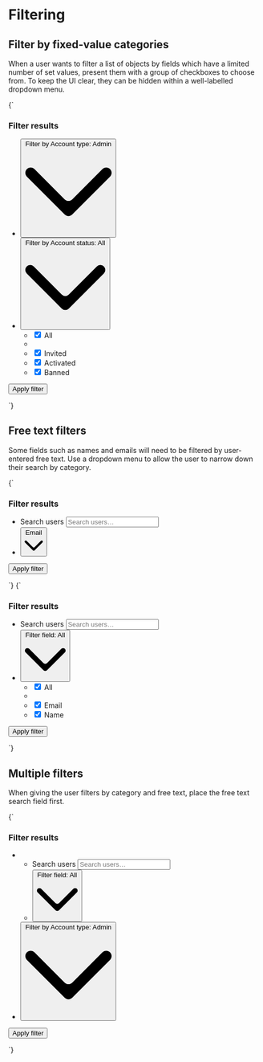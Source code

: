 
<Meta title="UI/Data/Filtering" />

# Filtering

## Filter by fixed-value categories

When a user wants to filter a list of objects by fields which have a limited number of set values, present them with a group of checkboxes to choose from. To keep the UI clear, they can be hidden within a well-labelled dropdown menu.

<Canvas>
  <Story name="Filter by preset values">
    {`
      <div style="min-height: 15rem;">
        <form action="" method="POST" class="u-flex u-items-center" role="search">
          <h3 class="u-sr-only">Filter results</h3>
          <ul class="a-list-reset u-flex">
            <li class="u-relative u-margin-xs--right">
              <button type="button" class="a-button a-button--ui" title="Filter by category" aria-controls="dropdown-1" aria-expanded="false">
                <span class="u-sr-only">Filter by</span>
                <span class="a-button__label">Account type: Admin</span>
                <svg class="a-button__icon a-icon a-icon--m" xmlns="http://www.w3.org/2000/svg" viewBox="0 0 100 100">
                  <path d="M2.78,32.83a6.07,6.07,0,0,1,8.58-8.59L45.71,58.59a6.07,6.07,0,0,0,8.58,0L88.64,24.24a6.07,6.07,0,1,1,8.58,8.59L54.29,75.76a6.07,6.07,0,0,1-8.58,0Z" fill-rule="evenodd"/>
                </svg>
              </button>
            </li>
            <li class="u-relative">
              <button type="button" class="a-button a-button--ui u-margin-m--right" title="Add filter" aria-controls="dropdown-1" aria-expanded="true">
                <span class="u-sr-only">Filter by</span>
                <span class="a-button__label">Account status: All</span>
                <svg class="a-button__icon a-icon a-icon--m" xmlns="http://www.w3.org/2000/svg" viewBox="0 0 100 100">
                  <path d="M2.78,32.83a6.07,6.07,0,0,1,8.58-8.59L45.71,58.59a6.07,6.07,0,0,0,8.58,0L88.64,24.24a6.07,6.07,0,1,1,8.58,8.59L54.29,75.76a6.07,6.07,0,0,1-8.58,0Z" fill-rule="evenodd"/>
                </svg>
              </button>
              <ul class="a-dropdown u-overflow--y a-list-reset u-margin-s--top" aria-hidden="false" id="dropdown-1">
                <li>
                  <label class="a-button a-button--menu u-h6 u-flex u-items-center">
                    <input type="checkbox" name="all" checked />
                    All
                  </label>
                </li>
                <li role="separator"></li>
                <li>
                  <label class="a-button a-button--menu u-h6 u-flex u-items-center">
                    <input type="checkbox" name="invited" checked />
                    Invited
                  </label>
                </li>
                <li>
                  <label class="a-button a-button--menu u-h6 u-flex u-items-center">
                    <input type="checkbox" name="activated" checked />
                    Activated
                  </label>
                </li>
                <li>
                  <label class="a-button a-button--menu u-h6 u-flex u-items-center">
                    <input type="checkbox" name="banned" checked />
                    Banned
                  </label>
                </li>
              </ul>
            </li>
          </ul>
          <button class="a-button u-sr-only" type="submit">Apply filter</button>
        </form>
      </div>
    `}
  </Story>
</Canvas>

## Free text filters

Some fields such as names and emails will need to be filtered by user-entered free text. Use a dropdown menu to allow the user to narrow down their search by category.

<Canvas isColumn>
  <Story name="Filter by free text">
    {`
      <form action="" method="POST" role="search">
        <h3 class="u-sr-only">Filter results</h3>
        <ul class="o-ui-group u-flex a-list-reset">
          <li class="u-flex">
            <label for="search_users" class="u-sr-only">Search users</label>
            <input type="search" id="search_users" class="o-ui-group__item u-round-0--tr u-round-0--br" placeholder="Search users…" />
          </li>
          <li class="u-flex u-relative">
            <button type="button" class="a-button a-button--ui u-round-0--tl u-round-0--bl">
              <span class="a-button__label">Email</span>
              <svg class="a-button__icon a-icon a-icon--m" xmlns="http://www.w3.org/2000/svg" viewBox="0 0 100 100" aria-hidden="true">
                <path d="M2.78,32.83a6.07,6.07,0,0,1,8.58-8.59L45.71,58.59a6.07,6.07,0,0,0,8.58,0L88.64,24.24a6.07,6.07,0,1,1,8.58,8.59L54.29,75.76a6.07,6.07,0,0,1-8.58,0Z" fill-rule="evenodd"/>
              </svg>
            </button>
          </li>
        </ul>
        <button class="a-button u-sr-only" type="submit">Apply filter</button>
      </form>
    `}
  </Story>
  <Story name="Filter by free text, dropdown active">
    {`
      <div style="min-height: 10rem">
        <form action="" method="POST" role="search">
          <h3 class="u-sr-only">Filter results</h3>
          <ul class="o-ui-group u-flex a-list-reset">
            <li class="u-flex">
              <label for="search_users" class="u-sr-only">Search users</label>
              <input type="search" id="search_users" class="o-ui-group__item u-round-0--tr u-round-0--br" placeholder="Search users…" />
            </li>
            <li class="u-flex u-relative">
              <button type="button" class="a-button a-button--ui u-round-0--tl u-round-0--bl" aria-controls="dropdown-1" aria-expanded="true">
                <span class="u-sr-only">Filter field:</span>
                <span class="a-button__label">All</span>
                <svg class="a-button__icon a-icon a-icon--m" xmlns="http://www.w3.org/2000/svg" viewBox="0 0 100 100" aria-hidden="true">
                  <path d="M2.78,32.83a6.07,6.07,0,0,1,8.58-8.59L45.71,58.59a6.07,6.07,0,0,0,8.58,0L88.64,24.24a6.07,6.07,0,1,1,8.58,8.59L54.29,75.76a6.07,6.07,0,0,1-8.58,0Z" fill-rule="evenodd"/>
                </svg>
              </button>
              <ul class="a-dropdown a-dropdown--reverse u-overflow--y a-list-reset u-margin-s--top" aria-hidden="false" id="dropdown-1">
                <li>
                  <label class="a-button a-button--menu u-h6 u-flex u-items-center">
                    <input type="checkbox" name="all" checked />
                    All
                  </label>
                </li>
                <li role="separator"></li>
                <li>
                  <label class="a-button a-button--menu u-h6 u-flex u-items-center">
                    <input type="checkbox" name="user_email" checked />
                    Email
                  </label>
                </li>
                <li>
                  <label class="a-button a-button--menu u-h6 u-flex u-items-center">
                    <input type="checkbox" name="user_name" checked />
                    Name
                  </label>
                </li>
              </ul>
            </li>
          </ul>
          <button class="a-button u-sr-only" type="submit">Apply filter</button>
        </form>
      </div>
    `}
  </Story>
</Canvas>

## Multiple filters

When giving the user filters by category and free text, place the free text search field first.

<Canvas>
  <Story name="Filter by free text and categories">
    {`
      <form action="" method="POST" role="search">
        <h3 class="u-sr-only">Filter results</h3>
        <ul class="a-list-reset u-flex u-items-center">
          <li class="u-margin-xs--right">
            <ul class="o-ui-group u-flex a-list-reset">
              <li class="u-flex">
                <label for="search_users" class="u-sr-only">Search users</label>
                <input type="search" id="search_users" class="o-ui-group__item u-round-0--tr u-round-0--br" placeholder="Search users…" />
              </li>
              <li class="u-flex u-relative">
                <button type="button" class="a-button a-button--ui u-round-0--tl u-round-0--bl" aria-controls="dropdown-1" aria-expanded="false">
                  <span class="u-sr-only">Filter field:</span>
                  <span class="a-button__label">All</span>
                  <svg class="a-button__icon a-icon a-icon--m" xmlns="http://www.w3.org/2000/svg" viewBox="0 0 100 100" aria-hidden="true">
                    <path d="M2.78,32.83a6.07,6.07,0,0,1,8.58-8.59L45.71,58.59a6.07,6.07,0,0,0,8.58,0L88.64,24.24a6.07,6.07,0,1,1,8.58,8.59L54.29,75.76a6.07,6.07,0,0,1-8.58,0Z" fill-rule="evenodd"/>
                  </svg>
                </button>
              </li>
            </ul>
          </li>
          <li>
            <button type="button" class="a-button a-button--ui" title="Filter by category" aria-controls="dropdown-1" aria-expanded="false">
              <span class="u-sr-only">Filter by</span>
              <span class="a-button__label">Account type: Admin</span>
              <svg class="a-button__icon a-icon a-icon--m" xmlns="http://www.w3.org/2000/svg" viewBox="0 0 100 100">
                <path d="M2.78,32.83a6.07,6.07,0,0,1,8.58-8.59L45.71,58.59a6.07,6.07,0,0,0,8.58,0L88.64,24.24a6.07,6.07,0,1,1,8.58,8.59L54.29,75.76a6.07,6.07,0,0,1-8.58,0Z" fill-rule="evenodd"/>
              </svg>
            </button>
          </li>
        </ul>
        <button class="a-button u-sr-only" type="submit">Apply filter</button>
      </form>
    `}
  </Story>
</Canvas>
